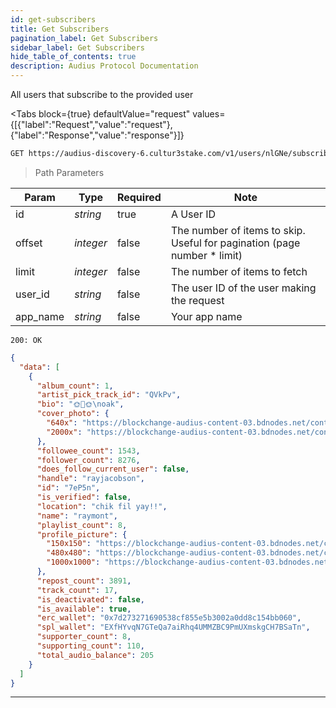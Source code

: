 ```yaml
---
id: get-subscribers
title: Get Subscribers
pagination_label: Get Subscribers
sidebar_label: Get Subscribers
hide_table_of_contents: true
description: Audius Protocol Documentation
---
```



All users that subscribe to the provided user

<Tabs
  block={true}
  defaultValue="request"
  values={[{"label":"Request","value":"request"},{"label":"Response","value":"response"}]}
>
<TabItem value="request">

```bash
GET https://audius-discovery-6.cultur3stake.com/v1/users/nlGNe/subscribers?app_name=EXAMPLEAPP HTTP/1.1
```

> Path Parameters

| Param    | Type      | Required | Note                                                                      |
| -------- | --------- | -------- | ------------------------------------------------------------------------- |
| id       | _string_  | true     | A User ID                                                                 |
| offset   | _integer_ | false    | The number of items to skip. Useful for pagination (page number \* limit) |
| limit    | _integer_ | false    | The number of items to fetch                                              |
| user_id  | _string_  | false    | The user ID of the user making the request                                |
| app_name | _string_  | false    | Your app name                                                             |

</TabItem>
<TabItem value="response">

`200: OK`

```json
{
  "data": [
    {
      "album_count": 1,
      "artist_pick_track_id": "QVkPv",
      "bio": "🌞👄🌞\noak",
      "cover_photo": {
        "640x": "https://blockchange-audius-content-03.bdnodes.net/content/QmUk61QDUTzhNqjnCAWipSp3jnMmXBmtTUC2mtF5F6VvUy/640x.jpg",
        "2000x": "https://blockchange-audius-content-03.bdnodes.net/content/QmUk61QDUTzhNqjnCAWipSp3jnMmXBmtTUC2mtF5F6VvUy/2000x.jpg"
      },
      "followee_count": 1543,
      "follower_count": 8276,
      "does_follow_current_user": false,
      "handle": "rayjacobson",
      "id": "7eP5n",
      "is_verified": false,
      "location": "chik fil yay!!",
      "name": "raymont",
      "playlist_count": 8,
      "profile_picture": {
        "150x150": "https://blockchange-audius-content-03.bdnodes.net/content/QmYRHAJ4YuLjT4fLLRMg5STnQA4yDpiBmzk5R3iCDTmkmk/150x150.jpg",
        "480x480": "https://blockchange-audius-content-03.bdnodes.net/content/QmYRHAJ4YuLjT4fLLRMg5STnQA4yDpiBmzk5R3iCDTmkmk/480x480.jpg",
        "1000x1000": "https://blockchange-audius-content-03.bdnodes.net/content/QmYRHAJ4YuLjT4fLLRMg5STnQA4yDpiBmzk5R3iCDTmkmk/1000x1000.jpg"
      },
      "repost_count": 3891,
      "track_count": 17,
      "is_deactivated": false,
      "is_available": true,
      "erc_wallet": "0x7d273271690538cf855e5b3002a0dd8c154bb060",
      "spl_wallet": "EXfHYvqN7GTeQa7aiRhq4UMMZBC9PmUXmskgCH7BSaTn",
      "supporter_count": 8,
      "supporting_count": 110,
      "total_audio_balance": 205
    }
  ]
}
```

</TabItem>
</Tabs>

---
